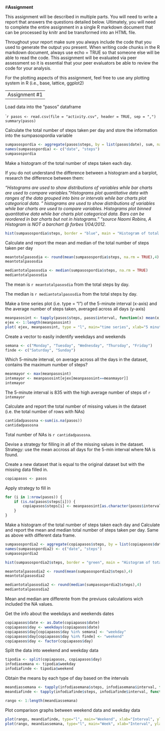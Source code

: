 #**Assignment**

This assignment will be described in multiple parts. You will need to write a report that answers the questions detailed below. Ultimately, you will need to complete the entire assignment in a single R markdown document that can be processed by knitr and be transformed into an HTML file.

Throughout your report make sure you always include the code that you used to generate the output you present. When writing code chunks in the R markdown document, always use echo = TRUE so that someone else will be able to read the code. This assignment will be evaluated via peer assessment so it is essential that your peer evaluators be able to review the code for your analysis.

For the plotting aspects of this assignment, feel free to use any plotting system in R (i.e., base, lattice, ggplot2)




----
Assignment #1
----




Load data into the "pasos" dataframe

````r
pasos <- read.csv(file = "activity.csv", header = TRUE, sep = ",")
summary(pasos)
```


Calculate the total number of steps taken per day and store the information into the sumpasospordia variable

```r
sumpasospordia <- aggregate(pasos$steps, by = list(pasos$date), sum, na.rm = TRUE)
names(sumpasospordia) <- c("date", "steps")
sumpasospordia
```



Make a histogram of the total number of steps taken each day.

If you do not understand the difference between a histogram and a barplot, research the difference between them:  


*"Histograms are used to show distributions of variables while bar charts are used to compare variables.
"Histograms plot quantitative data with ranges of the data grouped into bins or intervals while bar charts plot categorical data. "
 histograms are used to show distributions of variables while bar charts are used to compare variables. Histograms plot binned quantitative data while bar charts plot categorical data. Bars can be reordered in bar charts but not in histograms."
"source Naomi Robins, A Histogram is NOT a barchart @ forbes 1/04/2012.*



```r
hist(sumpasospordia$steps, border = "blue", main = "Histogram of total steps per day", xlab="Steps")
```


Calculate and report the mean and median of the total number of steps taken per day

```r
meantotalpasosdia <- round(mean(sumpasospordia$steps, na.rm = TRUE),4)
meantotalpasosdia

mediantotalpasosdia <- median(sumpasospordia$steps, na.rm = TRUE)
mediantotalpasosdia
```



The mean is `r meantotalpasosdia` from the total steps by day.


The median is `r mediantotalpasosdia` from the total steps by day.





Make a time series plot (i.e. type = "l") of the 5-minute interval (x-axis) and the average number of steps taken, averaged across all days (y-axis)

```r
meanpasosint <- tapply(pasos$steps, pasos$interval, function(x) mean(x, na.rm=T))
ejex <- 1:length(meanpasosint)
plot( ejex, meanpasosint, type = "l", main="time series", xlab="5 minute interval", ylab="Average Number of steps")
```



Create a vector to easily indentify weekdays and weekends

```r
semana <- c("Monday", "Tuesday", "Wednesday", "Thursday", "Friday")
finde <- c("Saturday", "Sunday")
```


Which 5-minute interval, on average across all the days in the dataset, contains the maximum number of steps?

```r
meanmayor <- max(meanpasosint)
intemayor <- meanpasosint[ejex[meanpasosint==meanmayor]]
intemayor
```



The 5-minute interval is 835 with the high average number of steps of `r intemayor`


Calculate and report the total number of missing values in the dataset (i.e. the total number of rows with NAs)

```r
cantidadpasosna <-sum(is.na(pasos))
cantidadpasosna
```

Total number of NAs  is `r cantidadpasosna`.

Devise a strategy for filling in all of the missing values in the dataset. 
Strategy: use the mean accross all days for the 5-min interval where NA is found.

Create a new dataset that is equal to the original dataset but with the missing data filled in.

```r
copiapasos <- pasos
```


Apply strategy to fill in

```r
for (i in 1:nrow(pasos)) {
    if (is.na(pasos$steps[i])) {
        copiapasos$steps[i] <- meanpasosint[as.character(pasos$interval[i])]
    }
}
```


Make a histogram of the total number of steps taken each day and Calculate and report the mean and median total number of steps taken per day. Same as above with different data frame. 

```r
sumpasospordia2 <- aggregate(copiapasos$steps, by = list(copiapasos$date), sum)
names(sumpasospordia2) <- c("date", "steps")
sumpasospordia2
```


```r
hist(sumpasospordia2$steps, border = "green", main = "Histogram of total steps per day", xlab="Steps")
```


```r
meantotalpasosdia2 <- round(mean(sumpasospordia2$steps),4)
meantotalpasosdia2

mediantotalpasosdia2 <- round(median(sumpasospordia2$steps),4)
mediantotalpasosdia2
```

Mean and median are differente from the previuos calculations wich included the NA values.


Get the info about the weekdays and weekends dates    

```r
copiapasos$date <- as.Date(copiapasos$date)
copiapasos$day <- weekdays(copiapasos$date)
copiapasos$day[copiapasos$day %in% semana] <- "weekday"
copiapasos$day[copiapasos$day %in% finde] <- "weekend"
copiapasos$day <- factor(copiapasos$day)
```


Split the data into weekend and weekday data

```r
tipodia <- split(copiapasos, copiapasos$day)
infodiasemana <- tipodia$weekday
infodiafinde <- tipodia$weekend
```


Obtain the means by each type of day based on the intervals

```r
meandiassemana <- tapply(infodiasemana$steps, infodiasemana$interval, function(x) mean(x, rm.na=TRUE))
meandiafinde <- tapply(infodiafinde$steps, infodiafinde$interval, function(x) mean(x, rm.na=TRUE))

rango <- 1:length(meandiassemana)
```


Plot comparison graphs between weekend data and weekday data

```r
plot(rango, meandiafinde, type="l", main="Weekend", xlab="Interval", ylab="Number of steps", xaxt="n")
plot(rango, meandiassemana, type="l", main="Week", xlab="Interval", ylab="Number of steps")
```
